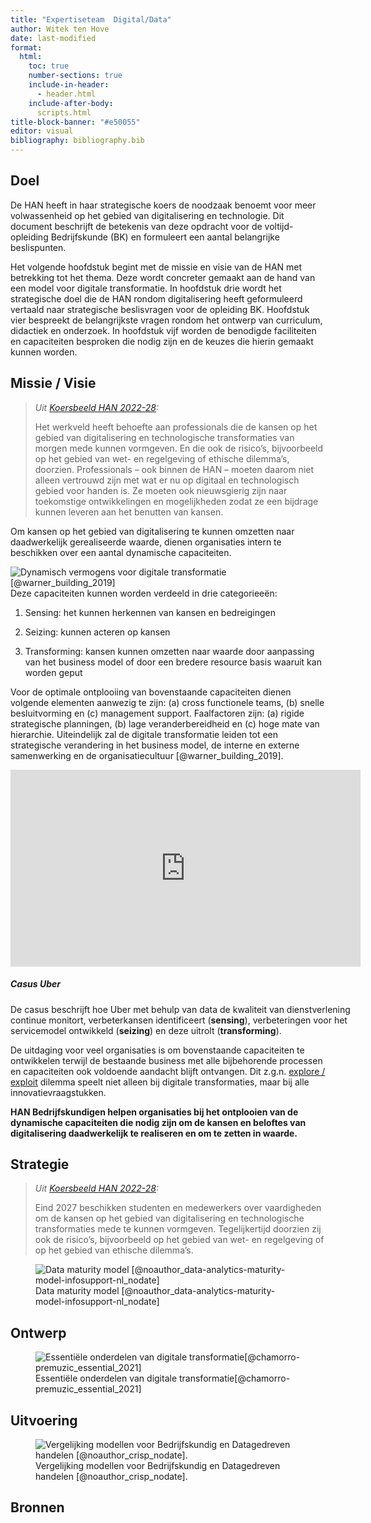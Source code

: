 ```yaml
---
title: "Expertiseteam  Digital/Data"
author: Witek ten Hove
date: last-modified
format:
  html:
    toc: true
    number-sections: true
    include-in-header:
      - header.html
    include-after-body:
      scripts.html
title-block-banner: "#e50055"
editor: visual
bibliography: bibliography.bib
---
```


## Doel
```{=html}
<p class="lead">

De HAN heeft in haar strategische koers de noodzaak benoemt voor meer volwassenheid op het gebied van digitalisering en technologie. Dit document beschrijft de betekenis van deze opdracht voor de voltijd-opleiding Bedrijfskunde (BK) en formuleert een aantal belangrijke beslispunten.

</p>
```

Het volgende hoofdstuk begint met de missie en visie van de HAN met betrekking tot het thema. Deze wordt concreter gemaakt aan de hand van een model voor digitale transformatie. In hoofdstuk drie wordt het strategische doel die de HAN rondom digitalisering heeft geformuleerd vertaald naar strategische beslisvragen voor de opleiding BK. Hoofdstuk vier bespreekt de belangrijkste vragen rondom het ontwerp van curriculum, didactiek en onderzoek. In hoofdstuk vijf worden de benodigde faciliteiten en capaciteiten besproken die nodig zijn en de keuzes die hierin gemaakt kunnen worden.

## Missie / Visie

> *Uit [Koersbeeld HAN 2022-28](https://www.han.nl/over-de-han/missie-en-strategie/koersbeeld/):*
>
> Het werkveld heeft behoefte aan professionals die de kansen op het gebied van digitalisering en technologische transformaties van morgen mede kunnen vormgeven. En die ook de risico's, bijvoorbeeld op het gebied van wet- en regelgeving of ethische dilemma's, doorzien. Professionals -- ook binnen de HAN -- moeten daarom niet alleen vertrouwd zijn met wat er nu op digitaal en technologisch gebied voor handen is. Ze moeten ook nieuwsgierig zijn naar toekomstige ontwikkelingen en mogelijkheden zodat ze een bijdrage kunnen leveren aan het benutten van kansen.

Om kansen op het gebied van digitalisering te kunnen omzetten naar daadwerkelijk gerealiseerde waarde, dienen organisaties intern te beschikken over een aantal dynamische capaciteiten.

![Dynamische capaciteiten voor digitale transformatie.](digitalcapabilities.jpg){.m-5 alt="Dynamisch vermogens voor digitale transformatie [@warner_building_2019]"} Deze capaciteiten kunnen worden verdeeld in drie categorieeën:

1.  Sensing: het kunnen herkennen van kansen en bedreigingen

2.  Seizing: kunnen acteren op kansen

3.  Transforming: kansen kunnen omzetten naar waarde door aanpassing van het business model of door een bredere resource basis waaruit kan worden geput

Voor de optimale ontplooiing van bovenstaande capaciteiten dienen volgende elementen aanwezig te zijn: (a) cross functionele teams, (b) snelle besluitvorming en (c) management support. Faalfactoren zijn: (a) rigide strategische planningen, (b) lage veranderbereidheid en (c) hoge mate van hierarchie. Uiteindelijk zal de digitale transformatie leiden tot een strategische verandering in het business model, de interne en externe samenwerking en de organisatiecultuur [@warner_building_2019].

```{=html}
<div class="card m-5" style="width: 560px;">
  <iframe width="560" height="315" src="https://www.youtube.com/embed/63wt3TgGGxI" title="YouTube video player" frameborder="0" allow="accelerometer; autoplay; clipboard-write; encrypted-media; gyroscope; picture-in-picture; web-share" allowfullscreen></iframe>
  <div class="card-body">
    <h5 class="card-title">Casus Uber</h5>
    <p class="card-text">De casus beschrijft hoe Uber met behulp van data de kwaliteit van dienstverlening continue monitort, verbeterkansen identificeert (<strong>sensing</strong>), verbeteringen voor het servicemodel ontwikkeld (<strong>seizing</strong>) en deze uitrolt (<strong>transforming</strong>).</p>
  </div>
</div>
```
De uitdaging voor veel organisaties is om bovenstaande capaciteiten te ontwikkelen terwijl de bestaande business met alle bijbehorende processen en capaciteiten ook voldoende aandacht blijft ontvangen. Dit z.g.n. [explore / exploit](https://www.strategyzer.com/blog/the-explore-and-exploit-continuum) dilemma speelt niet alleen bij digitale transformaties, maar bij alle innovatievraagstukken.

**HAN Bedrijfskundigen helpen organisaties bij het ontplooien van de dynamische capaciteiten die nodig zijn om de kansen en beloftes van digitalisering daadwerkelijk te realiseren en om te zetten in waarde.**

## Strategie

> *Uit [Koersbeeld HAN 2022-28](https://www.han.nl/over-de-han/missie-en-strategie/koersbeeld/):*
>
> Eind 2027 beschikken studenten en medewerkers over vaardigheden om de kansen op het gebied van digitalisering en technologische transformaties mede te kunnen vormgeven. Tegelijkertijd doorzien zij ook de risico's, bijvoorbeeld op het gebied van wet- en regelgeving of op het gebied van ethische dilemma's.

![Data maturity model [@noauthor_data-analytics-maturity-model-infosupport-nl_nodate]](datamaturity.png){.m-5}

## Ontwerp

![Essentiële onderdelen van digitale transformatie[@chamorro-premuzic_essential_2021]](digitaltransformation.png){.m-5}

## Uitvoering

![Vergelijking modellen voor Bedrijfskundig en Datagedreven handelen [@noauthor_crisp_nodate].](crisp.png){.m-5}

## Bronnen

::: {#refs}
:::
